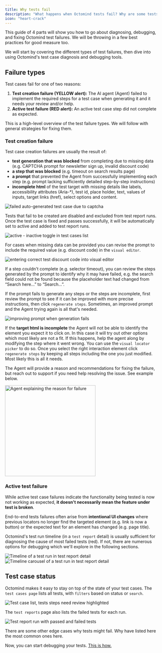 ```yaml
---
title: Why tests fail
description: "What happens when Octomind tests fail? Why are some tests yellow or red?"
icon: "heart-crack"
---
```


This guide of 4 parts will show you how to go about diagnosing, debugging, and fixing Octomind test failures. We will be throwing in a few best practices for good measure too.

We will start by covering the different types of test failures, then dive into using Octomind's test case diagnosis and debugging tools.

## Failure types

Test cases fail for one of two reasons:

1. **Test creation failure (YELLOW alert):** The AI agent (Agent) failed to implement the required steps for a test case when generating it and it needs your review and/or help.
2. **Active test failure (RED alert):** An active test case step did not complete as expected.

This is a high-level overview of the test failure types. We will follow with general strategies for fixing them.

### Test creation failure

Test case creation failures are usually the result of:

- **test generation that was blocked** from completing due to missing data (e.g. CAPTCHA prompt for newsletter sign up, invalid discount code)
- **a step that was blocked** (e.g. timeout on search results page)
- **a prompt** that prevented the Agent from successfully implementing each step (e.g. prompt lacking sufficiently detailed step-by-step instructions)
- **incomplete html** of the test target with missing details like labels, accessibility attributes (Aria-\*), test id, place holder, text, values of inputs, target links (href), select options and content.

<Frame caption="A test step of an auto-generated login test failed due to CAPTCHA, 12/2024">
  <img
    src="/images/guides/log-in-fail.png"
    alt="failed auto-generated test case due to captcha"
  />
</Frame>

Tests that fail to be created are disabled and excluded from test report runs. Once the test case is fixed and passes successfully, it will be automatically set to active and added to test report runs.

<Frame caption="toggle set on active automatically for successful and inactive for failed test generation, 12/2024">
  <img
    src="/images/guides/active-inactive-toggle.png"
    alt="active - inactive toggle in test cases list"
  />
</Frame>

For cases when missing data can be provided you can revise the prompt to include the required value (e.g. discount code) in the `visual editor`.

<Frame caption="Entering correct test discount code in visual locator picker, 12/2024">
  <img
    src="/images/guides/discount-code.png"
    alt="entering correct test discount code into visual editor"
  />
</Frame>

If a step couldn't complete (e.g. selector timeout), you can review the steps generated by the prompt to identify why it may have failed, e.g. the search field could not be found because the placeholder text had changed from “Search here…” to “Search…”.

If the prompt fails to generate any steps or the steps are incomplete, first review the prompt to see if it can be improved with more precise instructions, then click `regenerate steps`. Sometimes, an improved prompt and the Agent trying again is all that's needed.

<Frame caption="Improving prompt when test generation fails, 12/2024">
  <img
    src="/images/guides/prompt-fix-minigif.gif"
    alt="improving prompt when generation fails"
  />
</Frame>

If the **target html is incomplete** the Agent will not be able to identify the element you expect it to click on. In this case it will try out other options which most likely are not a fit. If this happens, help the agent along by modifying the step where it went wrong. You can use the `visual locator picker` to do so. Once you select the right interaction element click `regenerate steps` by keeping all steps including the one you just modified. Most likely this is all it needs.

The Agent will provide a reason and recommendations for fixing the failure, but reach out to support if you need help resolving the issue. See example below.

<Frame caption="Agent providing the reason for failure, 12/2024">
  <img
    src="/images/guides/agent-explanation.png"
    alt="Agent explaining the reason for failure"
    width="300"
  />
</Frame>

### Active test failure

While active test case failures indicate the functionality being tested is now not working as expected, **it doesn't necessarily mean the feature under test is broken**.

End-to-end tests failures often arise from **intentional UI changes** where previous locators no longer find the targeted element (e.g. link is now a button) or the expected text for an element has changed (e.g. page title).

Octomind's test run timeline (in a `test report` detail) is usually sufficient for diagnosing the cause of most failed tests (red). If not, there are numerous options for debugging which we'll explore in the following sections.

<Frame caption="Timeline of a test run in test report detail, 12/2024">
  <img
    src="/images/guides/testresult-timeline.gif"
    alt="Timeline of a test run in test report detail"
  />
</Frame>

<div class="mt-8" />

<Frame caption="Timeline carousel of a test run in test report detail, 12/2024">
  <img
    src="/images/guides/testresult-timeline-carousel.png"
    alt="Timeline carousel of a test run in test report detail"
  />
</Frame>

## Test case status

Octomind makes it easy to stay on top of the state of your test cases. The `test cases page` lists all tests, with `filters` based on status or `search`.

<Frame caption="Test case list where tests with steps needing review are highlighted, 12/2024">
  <img
    src="/images/guides/tests-need-review-list.png"
    alt="Test case list, tests steps need review highlighted"
  />
</Frame>

The `test reports` page also lists the failed tests for each run.

<Frame caption="Test report run with passed and failed active tests, 12/2024">
  <img
    src="/images/guides/test-report.png"
    alt="Test report run with passed and failed tests"
  />
</Frame>

There are some other edge cases why tests might fail. Why have listed here the most common ones here.

Now, you can start debugging your tests. [This is how.](/guides/prompt-debugging)
